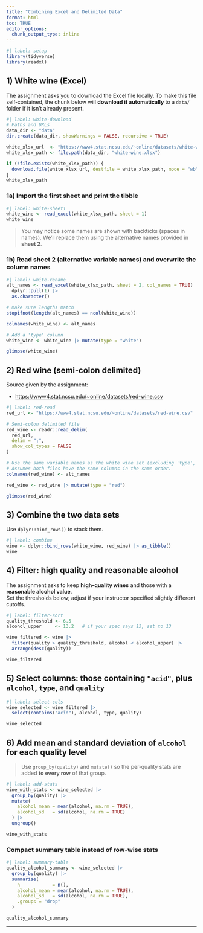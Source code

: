 ```yaml
---
title: "Combining Excel and Delimited Data"
format: html
toc: TRUE
editor_options: 
  chunk_output_type: inline
---
```


```r
#| label: setup
library(tidyverse)
library(readxl)
```

## 1) White wine (Excel)

The assignment asks you to download the Excel file locally. To make this file self‑contained, the chunk below will **download it automatically** to a `data/` folder if it isn't already present.

```r
#| label: white-download
# Paths and URLs
data_dir <- "data"
dir.create(data_dir, showWarnings = FALSE, recursive = TRUE)

white_xlsx_url  <- "https://www4.stat.ncsu.edu/~online/datasets/white-wine.xlsx"
white_xlsx_path <- file.path(data_dir, "white-wine.xlsx")

if (!file.exists(white_xlsx_path)) {
  download.file(white_xlsx_url, destfile = white_xlsx_path, mode = "wb")
}
white_xlsx_path
```

### 1a) Import the **first sheet** and print the tibble

```r
#| label: white-sheet1
white_wine <- read_excel(white_xlsx_path, sheet = 1)
white_wine
```

> You may notice some names are shown with backticks (spaces in names). We'll replace them using the alternative names provided in **sheet 2**.

### 1b) Read **sheet 2** (alternative variable names) and **overwrite** the column names

```r
#| label: white-rename
alt_names <- read_excel(white_xlsx_path, sheet = 2, col_names = TRUE) |> 
  dplyr::pull(1) |> 
  as.character()

# make sure lengths match
stopifnot(length(alt_names) == ncol(white_wine))

colnames(white_wine) <- alt_names

# Add a 'type' column
white_wine <- white_wine |> mutate(type = "white")

glimpse(white_wine)
```

## 2) Red wine (semi‑colon delimited)

Source given by the assignment:

- <https://www4.stat.ncsu.edu/~online/datasets/red-wine.csv>

```r
#| label: red-read
red_url <- "https://www4.stat.ncsu.edu/~online/datasets/red-wine.csv"

# Semi-colon delimited file
red_wine <- readr::read_delim(
  red_url,
  delim = ";",
  show_col_types = FALSE
)

# Use the same variable names as the white wine set (excluding 'type', which we add below)
# Assumes both files have the same columns in the same order.
colnames(red_wine) <- alt_names

red_wine <- red_wine |> mutate(type = "red")

glimpse(red_wine)
```

## 3) Combine the two data sets

Use `dplyr::bind_rows()` to stack them.

```r
#| label: combine
wine <- dplyr::bind_rows(white_wine, red_wine) |> as_tibble()
wine
```

## 4) Filter: high quality and reasonable alcohol

The assignment asks to keep **high‑quality wines** and those with a **reasonable alcohol value**.  
Set the thresholds below; adjust if your instructor specified slightly different cutoffs.

```r
#| label: filter-sort
quality_threshold <- 6.5
alcohol_upper     <- 13.2   # if your spec says 13, set to 13

wine_filtered <- wine |>
  filter(quality > quality_threshold, alcohol < alcohol_upper) |>
  arrange(desc(quality))

wine_filtered
```

## 5) Select columns: those containing `"acid"`, plus `alcohol`, `type`, and `quality`

```r
#| label: select-cols
wine_selected <- wine_filtered |>
  select(contains("acid"), alcohol, type, quality)

wine_selected
```

## 6) Add mean and standard deviation of `alcohol` **for each quality level**

> Use `group_by(quality)` and `mutate()` so the per‑quality stats are added **to every row** of that group.

```r
#| label: add-stats
wine_with_stats <- wine_selected |>
  group_by(quality) |>
  mutate(
    alcohol_mean = mean(alcohol, na.rm = TRUE),
    alcohol_sd   = sd(alcohol, na.rm = TRUE)
  ) |>
  ungroup()

wine_with_stats
```

### Compact summary table instead of row-wise stats

```r
#| label: summary-table
quality_alcohol_summary <- wine_selected |>
  group_by(quality) |>
  summarise(
    n            = n(),
    alcohol_mean = mean(alcohol, na.rm = TRUE),
    alcohol_sd   = sd(alcohol, na.rm = TRUE),
    .groups = "drop"
  )

quality_alcohol_summary
```

---
